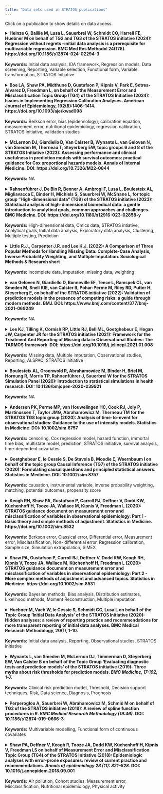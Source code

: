 ```yaml
---
title: "Data sets used in STRATOS publications"
---
```


Click on a publication to show details on data access.


<!-- Publication 16 --> 
<details>
  <summary><strong>Heinze G, Baillie M, Lusa L, Sauerbrei W, Schmidt CO, Harrell FE, Huebner M on behalf of TG2 and TG3 of the STRATOS initiative (2024): Regression without regrets –initial data analysis is a prerequisite for multivariable regression. BMC Med Res Methodol 24(178). https://doi.org/10.1186/s12874-024-02294-3 </strong>
  <br><br>
  <strong>Keywords:</strong> Initial data analysis, IDA framework, Regression models, Data screening, Reporting, Variable selection, Functional form, Variable transformation, STRATOS Initiative</summary>
  <br>

  <a href="https://bmcmedresmethodol.biomedcentral.com/articles/10.1186/s12874-024-02294-3" target="_blank">Publication Link</a>
  <br><br>
  <a href="https://zenodo.org/records/7554815" target="_blank">Dataset 1</a>
  <br>
  The Bacteremia Dataset. Further information is found in the link.
  
</details>

<br>
<!-- Publication 15 --> 
<details>
  <summary><strong>Boe LA, Shaw PA, Midthune D, Gustafson P, Kipnis V, Park E, Sotres-Alvarez D, Freedman L, on behalf of the Measurement Error and Misclassification Topic Group (TG4) of the STRATOS Initiative (2024): Issues in Implementing Regression Calibration Analyses. American Journal of Epidemiology, 192(8):1406–1414. https://doi.org/10.1093/aje/kwad098 </strong>
  <br><br>
  <strong>Keywords:</strong> Berkson error, bias (epidemiology), calibration equation, measurement error, nutritional epidemiology, regression calibration, STRATOS initiative, validation studies</summary>
  <br>

  <a href="https://academic.oup.com/aje/article/192/8/1406/7135817?login=true" target="_blank">Publication Link</a>
  <br><br>
  "The data used in this paper was obtained through submission and approval of a manuscript proposal to the Hispanic Community Health Study/Study of Latinos Publications Committee, as described on the HCHS/SOL website. For more details, see <a href="https://sites.cscc.unc.edu/hchs/publications-pub" target="_blank">here</a>"
  
</details>

<br>
<!-- Publication 14 --> 
<details>
  <summary><strong>McLernon DJ, Giardiello D, Van Calster B, Wynants L, van Geloven N, van Smeden M, Therneau T, Steyerberg EW, topic groups 6 and 8 of the STRATOS Initiative (2023): Assessing performance and clinical usefulness in prediction models with survival outcomes: practical guidance for Cox proportional hazards models. Annals of Internal Medicine. DOI: https://doi.org/10.7326/M22-0844 </strong>
  <br><br>
  <strong>Keywords:</strong> NA</summary>
  <br>

  <a href="https://stratos-initiative.org/sites/default/files/2023-07/McLernonetal-2023.pdf" target="_blank">Publication Link</a>
  <br><br>
  The breast cancer data for model development from the Netherlands and the breast cancer data for validation from Germany are not publicly available.
  
</details>

<br>
<!-- Publication 13 --> 
<details>
  <summary><strong>Rahnenführer J, De Bin R, Benner A, Ambrogi F, Lusa L, Boulesteix AL, Migliavacca E, Binder H, Michiels S, Sauerbrei W, McShane L, for topic group “High-dimensional data” (TG9) of the STRATOS initiative (2023): Statistical analysis of high-dimensional biomedical data: a gentle introduction to analytical goals, common approaches and challenges. BMC Medicine. DOI: https://doi.org/10.1186/s12916-023-02858-y </strong>
  <br><br>
  <strong>Keywords:</strong> High-dimensional data, Omics data, STRATOS intiative, Analytical goals, Initial data analysis, Exploratory data analysis, Clustering, Multiple testing, Prediction</summary>
  <br>

  <a href="https://bmcmedicine.biomedcentral.com/articles/10.1186/s12916-023-02858-y" target="_blank">Publication Link</a>
  <br><br>
  <a href="https://www.bioconductor.org/packages/devel/bioc/vignettes/edgeR/inst/doc/edgeRUsersGuide.pdf" target="_blank">Dataset 1</a>
  <br>
  The Yoruba Dataset. Located on page 60-61 in the link is R code that will load the dataset.
  <br><br>
  <a href="https://www.nature.com/articles/nrg2825#Sec4" target="_blank">Dataset 2</a>
  <br>
  Data from the 1000 genomes project. This data was used for figure 2. The Link in the publication for "Code and Data" is unfortunately broken.
  <br><br>
  <a href="https://www.ncbi.nlm.nih.gov/geo/query/acc.cgi?acc=GSE2164" target="_blank">Dataset 3</a>
  <br>
  The GSE2164 Dataset. Data can be downloaded directly at the bottom of website.
  <br><br>
  The FLGROSS Dataset is referenced <a href="https://onlinelibrary.wiley.com/doi/10.1002/bimj.201300222" target="_blank">here</a>, but no download is available.
  <br><br>
  <a href="https://www.sciencedirect.com/science/article/pii/S0378375807002571?via%3Dihub" target="_blank">Dataset 4</a>
  <br>
  The Lymphoma Dataset. Unfortunately the link in section 4.1 is broken.
  <br><br>
  <a href="https://montilab.github.io/BS831/articles/docs/quantileNormalization.html" target="_blank">Dataset 5</a>
  <br>
  The TCGA HNSCC Subset Dataset. Use the R code in the link to load the data.
  <br><br>
  <a href="https://evayiwenwang.github.io/Managing_batch_effects/" target="_blank">Dataset 6</a>
  <br>
  The Sponge Metagenomics Dataset. Use the R code in the link to load the data.
  <br><br>
  <a href="https://satijalab.org/seurat/archive/v1.4/pbmc3k_tutorial.html" target="_blank">Dataset 7</a>
  <br>
  The PBMC Dataset. The raw data is available from a link in the text at the very beginning.
  <br><br>
  <a href="https://s3-us-west-2.amazonaws.com/10x.files/samples/cell/pbmc3k/pbmc3k_filtered_gene_bc_matrices.tar.gz" target="_blank">Dataset 8</a>
  <br>
  The 10X PBMC Dataset. A direct download link. The analysis referenced in the paper was conducted <a href="https://bioconductor.org/books/3.12/OSCA/clustering.html" target="_blank">here</a>.
  <br><br>
  The SSID Project Data is referenced <a href="https://www.degruyter.com/document/doi/10.1515/noise-2020-0011/html" target="_blank">here</a>, but no data is publicly available.
  <br><br>
  <a href="https://cran.r-project.org/web/packages/clustra/vignettes/clustra_vignette.html" target="_blank">Dataset 9</a>
  <br>
  The Trajectory Data. The link provides code for simulating this dataset from the package clustra.
  <br><br>
  <a href="https://bioconductor.org/packages/release/bioc/vignettes/topGO/inst/doc/topGO.pdf" target="_blank">Dataset 10</a>
  <br>
  The topGO Dataset. The data is built into the package, and the link goes to a guide on how to prepare and use it.
  <br><br>
  <a href="https://www.cancer.gov/ccg/access-data#ccg-genomic-data-resources-by-program" target="_blank">Dataset 11</a>
  <br>
  The TCGA Ovarian Cancer Dataset. The Dataset should be available somewhere on the website in the link.
  <br><br>
  The CARDIIGAN Dataset is not publicly availabel.The plots are taken from <a href="https://bmjopen.bmj.com/content/7/4/e014467" target="_blank">here</a>.

  
  
  
</details>

<br>
<!-- Publication 12 --> 
<details>
  <summary><strong>Little R.J., Carpenter J.R. and Lee K.J. (2022): A Comparison of Three Popular Methods for Handling Missing Data: Complete-Case Analysis, Inverse Probability Weighting, and Multiple Imputation. Sociological Methods & Research short </strong>
  <br><br>
  <strong>Keywords:</strong> incomplete data, imputation, missing data, weighting</summary>
  <br>

  <a href="https://www.stratos-initiative.org/sites/default/files/2022-10/00491241221113873.pdf" target="_blank">Publication Link</a>
  <br><br>
  <a href="https://beta.ukdataservice.ac.uk/datacatalogue/studies/study?id=5765" target="_blank">Dataset 1</a>
  <br>
  The Youth Cohort Time Series for England, Wales and Scotland, 1984-2002. Needs login to get access to data.

</details>

<br>
<!-- Publication 11 --> 
<details>
  <summary><strong>van Geloven N, Giardiello D, Bonneville EF, Teece L, Ramspek CL, van Smeden M, Snell KIE, van Calster B, Pohar-Perme M, Riley RD, Putter H, Steyerberg E, on behalf of the STRATOS initiative (2022): Validation of prediction models in the presence of competing risks: a guide through modern methods. BMJ. DOI: https://www.bmj.com/content/377/bmj-2021-069249 </strong>
  <br><br>
  <strong>Keywords:</strong> NA</summary>
  <br>

  <a href="https://stratos-initiative.org/sites/default/files/2022-06/bmj-2021-069249.full_.pdf" target="_blank">Publication Link</a>
  <br><br>
  <a href="https://github.com/survival-lumc/ValidationCompRisks">Dataset 1</a>
  <br>
  The Breast Cancer Dataset.
  
</details>

<br>
<!-- Publication 10 --> 
<details>
  <summary><strong>Lee KJ, Tilling K, Cornish RP, Little RJ, Bell ML, Goetghebeur E, Hogan JW, Carpenter JR for the STRATOS initiative (2021): Framework for the Treatment And Reporting of Missing data in Observational Studies: The TARMOS framework. DOI: https://doi.org/10.1016/j.jclinepi.2021.01.008 </strong>
  <br><br>
  <strong>Keywords:</strong> Missing data, Multiple imputation, Observational studies, Reporting, ALSPAC, STRATOS initiative</summary>
  <br>

  <a href="https://www.stratos-initiative.org/sites/default/files/2021-03/Lee_2020_new%281%29.pdf" target="_blank">Publication Link</a>
  <br><br>
  The ALSPAC data used in the paper is the result of linking multiple publicly available datasets, as described in section 2.
  
</details>

<br>
<!-- Publication 9 --> 
<details>
  <summary><strong>Boulesteix AL, Groenwold R, Abrahamowicz M, Binder H, Briel M, Hornung R, Morris TP, Rahnenführer J, Sauerbrei W for the STRATOS Simulation Panel (2020): Introduction to statistical simulations in health research. DOI: 10.1136/bmjopen-2020-039921 </strong>
  <br><br>
  <strong>Keywords:</strong> NA</summary>
  <br>

  <a href="https://www.stratos-initiative.org/sites/default/files/2021-09/e039921.full_.pdf" target="_blank">Publication Link</a>
  <br><br>
  <a href="https://wwwn.cdc.gov/nchs/nhanes/search/datapage.aspx?Component=Laboratory&CycleBeginYear=2015" target="_blank">Dataset used for Simulation Example</a>
  <br>
  "Data from 5092 subjects in the 2015–2016 National Health and Nutrition Examination Survey (NHANES) are used...", for further information see the chapter "AN EXAMPLE OF A STATISTICAL SIMULATION". 
  
</details>

<br>
<!-- Publication 8 --> 
<details>
  <summary><strong>Andersen PK, Perme MP, van Houwelingen HC, Cook RJ, Joly P, Martinussen T, Taylor JMG, Abrahamowicz M, Therneau TM for the STRATOS TG8 topic group (2020): Analysis of time-to-event for observational studies: Guidance to the use of intensity models. Statistics in Medicine. DOI: 10.1002/sim.8757</strong>
  <br><br>
  <strong>Keywords:</strong> censoring, Cox regression model, hazard function, immortal time bias, multistate model, prediction, STRATOS initiative, survival analysis, time-dependent covariates</summary>
  <br>

  <a href="https://onlinelibrary.wiley.com/doi/full/10.1002/sim.8757" target="_blank">Publication Link</a>
  <br><br>
  <a href="http://publicifsv.sund.ku.dk/~pka/STRATOSTG8/" target="_blank">Dataset 1</a>
  <br>
  The PAD Dataset. The link brings you to the author's website, where you can click on "pad.rda" to download the dataset.
  <br><br>
  <a href="https://rochesterproject.org/" target="_blank">Dataset 2</a>
  <br>
  The NAFLD Dataset. The link brings you to the website of the Rochester Epidemiology Project. For further information on how the dataset in the paper was generated, see the <a href="https://onlinelibrary.wiley.com/action/downloadSupplement?doi=10.1002%2Fsim.8757&file=SIM_8757_intensity_supplement.pdf" target="_blank">Supplement S1</a> from the supporting information in the paper under section 3.
  <br><br>
  The Advanced Ovarian Cancer Dataset cannot be found online. The authors of the paper refer to the book "Dynamic Prediction in Clinical Survival Analysis" for further information, and this is a direct citation from this book: "The data originate from two clinical trials comparing different combination chemotherapies that were carried out in The Netherlands around 1980. For details see Neijt et al. (1984) and Neijt et al. (1987)."
  
</details>

<br>
<!-- Publication 7 --> 
<details>
  <summary><strong>Goetghebeur E, le Cessie S, De Stavola B, Moodie E, Waernbaum I on behalf of the topic group Causal Inference (TG7) of the STRATOS initiative (2020): Formulating causal questions and principled statistical answers. Statistics in Medicine. DOI: 10.1002/sim.8757 </strong>
  <br><br>
  <strong>Keywords:</strong> causation, instrumental variable, inverse probability weighting, matching, potential outcomes, propensity score</summary>
  <br>

  <a href="https://onlinelibrary.wiley.com/doi/10.1002/sim.8741" target="_blank">Publication Link</a>
  <br><br>
  The data used in the paper is a simulation based on the "Promotion of Breastfeeding Intervention Trial". For further information and the necessary code for replication, see Appendix 1/2 under "Supporting Information".
  
</details>

<br>
<!-- Publication 6 --> 
<details>
  <summary><strong>Keogh RH, Shaw PA, Gustafson P, Carroll RJ, Deffner V, Dodd KW, Küchenhoff H, Tooze JA, Wallace M, Kipnis V, Freedman L (2020): STRATOS guidance document on measurement error and misclassification of variables in observational epidemiology: Part 1 - Basic theory and simple methods of adjustment. Statistics in Medicine. https://doi.org/10.1002/sim.8532 </strong>
  <br><br>
  <strong>Keywords:</strong> Berkson error, Classical error, Differential error, Measurement error, Misclassification, Non-
differential error, Regression calibration, Sample size, Simulation extrapolation, SIMEX</summary>
  <br>

  <a href="https://test1.drupaltest.imbi.uni-freiburg.de/sites/default/files/2021-10/Keoghetal-2020.pdf" target="_blank">Publication Link</a>
  <br><br>
  "The OPEN Study data that illustrate the methods presented in this paper are available upon request to RFAB@mail.nih.gov. The request should specify the dataset used in analyses presented in the papers by Keogh et al (2020) and Shaw et al (2020). More information about these data can be obtained at https://epi.grants.cancer.gov/past-initiatives/open/"
  
</details>

<br>
<!-- Publication 5 --> 
<details>
  <summary><strong>Shaw PA, Gustafson P, Carroll RJ, Deffner V, Dodd KW, Keogh RH, Kipnis V, Tooze JA, Wallace M, Küchenhoff H, Freedman L (2020): STRATOS guidance document on measurement error and misclassification of variables in observational epidemiology: Part 2 - More complex methods of adjustment and advanced topics. Statistics in Medicine. https://doi.org/10.1002/sim.8531 </strong>
  <br><br>
  <strong>Keywords:</strong> Bayesian methods, Bias analysis, Distribution estimates, Likelihood methods, Moment
Reconstruction, Multiple imputation</summary>
  <br>

  <a href="https://test1.drupaltest.imbi.uni-freiburg.de/sites/default/files/2021-10/Shawetal-2020.pdf" target="_blank">Publication Link</a>
  <br><br>
  "The OPEN Study data that illustrate the methods presented in this paper are available upon request to RFAB@mail.nih.gov. The request should specify the dataset used in analyses presented in the papers by Keogh et al (2020) and Shaw et al (2020). More information about these data can be obtained at https://epi.grants.cancer.gov/past-initiatives/open/"
  
</details>

<br>
<!-- Publication 4 --> 
<details>
  <summary><strong>Huebner M, Vach W, le Cessie S, Schmidt CO, Lusa L on behalf of the Topic Group 'Initial Data Analysis' of the STRATOS Initiative (2020): Hidden analyses: a review of reporting practice and recommendations for more transparent reporting of initial data analyses. BMC Medical Research Methodology, 20(1), 1-10.</strong>
  <br><br>
  <strong>Keywords:</strong> Initial data analysis, Reporting, Observational studies, STRATOS initiative</summary>
  <br>

  <a href="https://test1.drupaltest.imbi.uni-freiburg.de/sites/default/files/2021-10/Huebneretal-2020.pdf" target="_blank">Publication Link</a>
  <br><br>
  The publication uses data from a literature survey, conducted by the authors.
  
</details>

<br>
<!-- Publication 3 --> 
<details>
  <summary><strong>Wynants L, van Smeden M, McLernon DJ, Timmerman D, Steyerberg EW, Van Calster B on behalf of the Topic Group ‘Evaluating diagnostic tests and prediction models’ of the STRATOS initiative (2019): Three myths about risk thresholds for prediction models. <em>BMC Medicine, 17:192, 1-7.</em></strong>
  <br><br>
  <strong>Keywords:</strong> Clinical risk prediction model, Threshold, Decision support techniques, Risk, Data science, Diagnosis,
Prognosis</summary>
  <br>

  <a href="https://test1.drupaltest.imbi.uni-freiburg.de/sites/default/files/2021-10/Wynants-Three%20myths-BMCmed.pdf" target="_blank">Publication Link</a>
  <br><br>
  <a href="https://static-content.springer.com/esm/art%3A10.1186%2Fs12916-019-1425-3/MediaObjects/12916_2019_1425_MOESM1_ESM.csv" target="_blank">Dataset 1</a>
  <br>
  The Dataset containing only predicted probabilities of malignancy by the ADNEX model and the true outcomes.
  
</details>

<br>
<!-- Publication 2 --> 
<details>
  <summary><strong>Perperoglou A, Sauerbrei W, Abrahamowicz M, Schmid M on behalf of TG2 of the STRATOS initiative (2019): A review of spline function procedures in R. <em>BMC Medical Research Methodology (19:46).</em> DOI: 10.1186/s12874-019-0666-3</strong>
  <br><br>
  <strong>Keywords:</strong> Multivariable modelling, Functional form of continuous covariates</summary>
  <br>

  <a href="https://test1.drupaltest.imbi.uni-freiburg.de/sites/default/files/2021-10/Perperoglou-Review%20of%20spline%20function%20procedures%20in%20R.pdf" target="_blank">Publication Link</a>
  <br><br>
  <a href="https://search.r-project.org/CRAN/refmans/MultiKink/html/triceps.html" target="_blank">Dataset 1</a>
  <br>
  The Triceps Skinfold Thickness Dataset. Package must be loaded and data can be accessed through the R command.
  
</details>

<br>
<!-- Publication 1 --> 
<details>
  <summary><strong>Shaw PA, Deffner V, Keogh R, Tooze JA, Dodd KW, Küchenhoff H, Kipnis V, Freedman LS on behalf of Measurement Error and Misclassification Topic Group (TG4) of the STRATOS Initiative (2018): Epidemiologic analyses with error-prone exposures: review of current practice and recommendations. <em>Annals of epidemiology 28 (11): 821–828.</em> DOI: 10.1016/j.annepidem.2018.09.001</strong>
  <br><br>
  <strong>Keywords:</strong> Air pollution, Cohort studies, Measurement error, Misclassification, Nutritional epidemiology, Physical activity</summary>
  <br>

  <a href="https://www.sciencedirect.com/science/article/pii/S104727971830156X?via%3Dihub" target="_blank">Publication Link</a>
  <br><br>
  The publication uses data from a literature survey, conducted by the authors.
  
</details>

<br>



